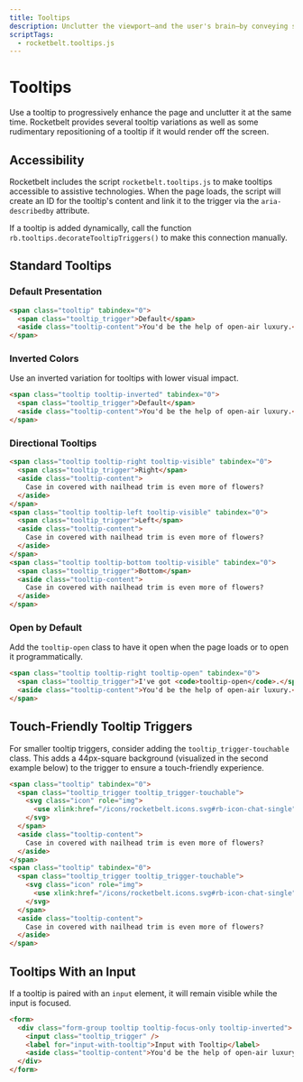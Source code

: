 ```yaml
---
title: Tooltips
description: Unclutter the viewport—and the user's brain—by conveying smaller bits of information only when necessary.
scriptTags:
  - rocketbelt.tooltips.js
---
```


# Tooltips
Use a tooltip to progressively  enhance the page and unclutter it at the same
time. Rocketbelt provides several tooltip variations as well as some rudimentary
repositioning of a tooltip if it would render off the screen.

## Accessibility
Rocketbelt includes the script `rocketbelt.tooltips.js` to make tooltips
accessible to assistive technologies. When the page loads, the script will
create an ID for the tooltip's content and link it to the trigger via the
`aria-describedby` attribute.

If a tooltip is added dynamically, call the function
`rb.tooltips.decorateTooltipTriggers()` to make this connection manually.

## Standard Tooltips
### Default Presentation
```html
<span class="tooltip" tabindex="0">
  <span class="tooltip_trigger">Default</span>
  <aside class="tooltip-content">You'd be the help of open-air luxury.</aside>
</span>
```

### Inverted Colors
Use an inverted variation for tooltips with lower visual impact.
```html
<span class="tooltip tooltip-inverted" tabindex="0">
  <span class="tooltip_trigger">Default</span>
  <aside class="tooltip-content">You'd be the help of open-air luxury.</aside>
</span>
```

### Directional Tooltips
```html example-tooltips-directional
<span class="tooltip tooltip-right tooltip-visible" tabindex="0">
  <span class="tooltip_trigger">Right</span>
  <aside class="tooltip-content">
    Case in covered with nailhead trim is even more of flowers?
  </aside>
</span>
<span class="tooltip tooltip-left tooltip-visible" tabindex="0">
  <span class="tooltip_trigger">Left</span>
  <aside class="tooltip-content">
    Case in covered with nailhead trim is even more of flowers?
  </aside>
</span>
<span class="tooltip tooltip-bottom tooltip-visible" tabindex="0">
  <span class="tooltip_trigger">Bottom</span>
  <aside class="tooltip-content">
    Case in covered with nailhead trim is even more of flowers?
  </aside>
</span>
```

### Open by Default
Add the `tooltip-open` class to have it open when the page loads or to open it
programmatically.
```html
<span class="tooltip tooltip-right tooltip-open" tabindex="0">
  <span class="tooltip_trigger">I've got <code>tooltip-open</code>.</span>
  <aside class="tooltip-content">You'd be the help of open-air luxury.</aside>
</span>
```

## Touch-Friendly Tooltip Triggers
For smaller tooltip triggers, consider adding the `tooltip_trigger-touchable`
class. This adds a 44px-square background (visualized in the second example
below) to the trigger to ensure a touch-friendly experience.
```html example-tooltips-touchable
<span class="tooltip" tabindex="0">
  <span class="tooltip_trigger tooltip_trigger-touchable">
    <svg class="icon" role="img">
      <use xlink:href="/icons/rocketbelt.icons.svg#rb-icon-chat-single"></use>
    </svg>
  </span>
  <aside class="tooltip-content">
    Case in covered with nailhead trim is even more of flowers?
  </aside>
</span>
<span class="tooltip" tabindex="0">
  <span class="tooltip_trigger tooltip_trigger-touchable">
    <svg class="icon" role="img">
      <use xlink:href="/icons/rocketbelt.icons.svg#rb-icon-chat-single"></use>
    </svg>
  </span>
  <aside class="tooltip-content">
    Case in covered with nailhead trim is even more of flowers?
  </aside>
</span>
```

## Tooltips With an Input
If a tooltip is paired with an `input` element, it will remain visible while the
input is focused.
```html
<form>
  <div class="form-group tooltip tooltip-focus-only tooltip-inverted">
    <input class="tooltip_trigger" />
    <label for="input-with-tooltip">Input with Tooltip</label>
    <aside class="tooltip-content">You'd be the help of open-air luxury.</aside>
  </div>
</form>
```







